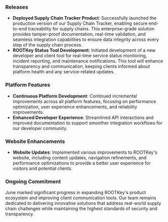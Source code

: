 <Accordion title="June 2025" defaultOpen>

### Releases
- **Deployed Supply Chain Tracker Product**: Successfully launched the production version of our Supply Chain Tracker, enabling secure end-to-end traceability for supply chains. This enterprise-grade solution provides tamper-proof documentation, real-time validation, and seamless integration capabilities to ensure data integrity across every step of the supply chain process.
- **ROOTKey Status Tool Development**: Initiated development of a new developer and client tool for real-time service status monitoring, incident reporting, and maintenance notifications. This tool will enhance transparency and communication, keeping clients informed about platform health and any service-related updates.

### Platform Features
- **Continuous Platform Development**: Continued incremental improvements across all platform features, focusing on performance optimization, user experience enhancements, and reliability improvements.
- **Enhanced Developer Experience**: Streamlined API interactions and improved documentation to support smoother integration workflows for our developer community.

### Website Enhancements
- **Website Updates**: Implemented various improvements to ROOTKey's website, including content updates, navigation refinements, and performance optimizations to provide a better user experience for visitors and potential clients.

### Ongoing Commitment
June marked significant progress in expanding ROOTKey's product ecosystem and improving client communication tools. Our team remains dedicated to delivering innovative solutions that address real-world supply chain challenges while maintaining the highest standards of security and transparency.

</Accordion>
